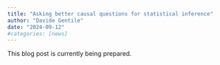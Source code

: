 ```yaml
---
title: "Asking better causal questions for statistical inference"
author: "Davide Gentile"
date: "2024-09-12"
#categories: [news]
---
```


This blog post is currently being prepared.
